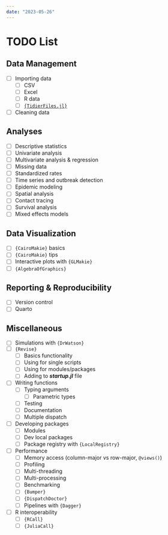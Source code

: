 ```yaml
---
date: "2023-05-26"
---
```


# TODO List {.unnumbered}

## Data Management

- [ ] Importing data
  - [ ] CSV
  - [ ] Excel
  - [ ] R data
  - [ ] [`{TidierFiles.jl}`](https://tidierorg.github.io/TidierFiles.jl/latest/)
- [ ] Cleaning data

## Analyses

- [ ] Descriptive statistics
- [ ] Univariate analysis
- [ ] Multivariate analysis & regression
- [ ] Missing data
- [ ] Standardized rates
- [ ] Time series and outbreak detection
- [ ] Epidemic modeling
- [ ] Spatial analysis
- [ ] Contact tracing
- [ ] Survival analysis
- [ ] Mixed effects models

## Data Visualization

- [ ] `{CairoMakie}` basics
- [ ] `{CairoMakie}` tips
- [ ] Interactive plots with `{GLMakie}`
- [ ] `{AlgebraOfGraphics}`

## Reporting & Reproducibility

- [ ] Version control
- [ ] Quarto

## Miscellaneous

- [ ] Simulations with `{DrWatson}`
- [ ] `{Revise}`
  - [ ] Basics functionality
  - [ ] Using for single scripts
  - [ ] Using for modules/packages
  - [ ] Adding to ***startup.jl*** file
- [ ] Writing functions
  - [ ] Typing arguments
    - [ ] Parametric types
  - [ ] Testing
  - [ ] Documentation
  - [ ] Multiple dispatch
- [ ] Developing packages
  - [ ] Modules
  - [ ] Dev local packages
  - [ ] Package registry with `{LocalRegistry}`
- [ ] Performance
  - [ ] Memory access (column-major vs row-major, `@views()`)
  - [ ] Profiling
  - [ ] Multi-threading
  - [ ] Multi-processing
  - [ ] Benchmarking
  - [ ] `{Bumper}`
  - [ ] `{DispatchDoctor}`
  - [ ] Pipelines with `{Dagger}`
- [ ] R interoperability
  - [ ] `{RCall}`
  - [ ] `{JuliaCall}`

